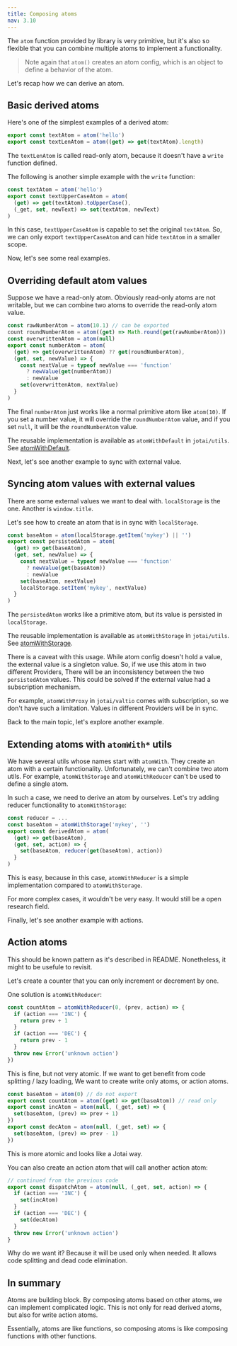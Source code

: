```yaml
---
title: Composing atoms
nav: 3.10
---
```


The `atom` function provided by library is very primitive,
but it's also so flexible that you can combine multiple atoms
to implement a functionality.

> Note again that `atom()` creates an atom config, which is an object
to define a behavior of the atom.

Let's recap how we can derive an atom.

## Basic derived atoms

Here's one of the simplest examples of a derived atom:

```js
export const textAtom = atom('hello')
export const textLenAtom = atom((get) => get(textAtom).length)
```

The `textLenAtom` is called read-only atom, because
it doesn't have a `write` function defined.

The following is another simple example with the `write` function:

```js
const textAtom = atom('hello')
export const textUpperCaseAtom = atom(
  (get) => get(textAtom).toUpperCase(),
  (_get, set, newText) => set(textAtom, newText)
)
```

In this case, `textUpperCaseAtom` is capable to set the original `textAtom`.
So, we can only export `textUpperCaseAtom` and can hide
`textAtom` in a smaller scope.

Now, let's see some real examples.

## Overriding default atom values

Suppose we have a read-only atom.
Obviously read-only atoms are not writable, but we can combine two atoms
to override the read-only atom value.

```js
const rawNumberAtom = atom(10.1) // can be exported
count roundNumberAtom = atom((get) => Math.round(get(rawNumberAtom)))
const overwrittenAtom = atom(null)
export const numberAtom = atom(
  (get) => get(overwrittenAtom) ?? get(roundNumberAtom),
  (get, set, newValue) => {
    const nextValue = typeof newValue === 'function'
      ? newValue(get(numberAtom))
      : newValue
    set(overwrittenAtom, nextValue)
  }
)
```

The final `numberAtom` just works like a normal primitive atom like `atom(10)`.
If you set a number value, it will override the `roundNumberAtom` value,
and if you set `null`, it will be the `roundNumberAtom` value.

The reusable implementation is available as `atomWithDefault`
in `jotai/utils`. See [atomWithDefault](../utils/atom-with-default.mdx).

Next, let's see another example to sync with external value.

## Syncing atom values with external values

There are some external values we want to deal with.
`localStorage` is the one. Another is `window.title`.

Let's see how to create an atom that is in sync with `localStorage`.

```js
const baseAtom = atom(localStorage.getItem('mykey') || '')
export const persistedAtom = atom(
  (get) => get(baseAtom),
  (get, set, newValue) => {
    const nextValue = typeof newValue === 'function'
      ? newValue(get(baseAtom))
      : newValue
    set(baseAtom, nextValue)
    localStorage.setItem('mykey', nextValue)
  }
)
```

The `persistedAtom` works like a primitive atom, but its value
is persisted in `localStorage`.

The reusable implementation is available as `atomWithStorage`
in `jotai/utils`. See [atomWithStorage](../utils/atom-with-storage.mdx).

There is a caveat with this usage. While atom config doesn't hold a value,
the external value is a singleton value.
So, if we use this atom in two different Providers,
There will be an inconsistency between the two `persistedAtom` values.
This could be solved if the external value had a subscription mechanism.

For example, `atomWithProxy` in `jotai/valtio` comes with subscription,
so we don't have such a limitation. Values in different Providers
will be in sync.

Back to the main topic, let's explore another example.

## Extending atoms with `atomWith*` utils

We have several utils whose names start with `atomWith`.
They create an atom with a certain functionality.
Unfortunately, we can't combine two atom utils.
For example, `atomWithStorage` and `atomWithReducer`
can't be used to define a single atom.

In such a case, we need to derive an atom by ourselves.
Let's try adding reducer functionality to `atomWithStorage`:

```js
const reducer = ...
const baseAtom = atomWithStorage('mykey', '')
export const derivedAtom = atom(
  (get) => get(baseAtom),
  (get, set, action) => {
    set(baseAtom, reducer(get(baseAtom), action))
  }
)
```

This is easy, because in this case, `atomWithReducer`
is a simple implementation compared to `atomWithStorage`.

For more complex cases, it wouldn't be very easy.
It would still be a open research field.

Finally, let's see another example with actions.

## Action atoms

This should be known pattern as it's described in README.
Nonetheless, it might to be usefule to revisit.

Let's create a counter that you can only increment or decrement by one.

One solution is `atomWithReducer`:

```js
const countAtom = atomWithReducer(0, (prev, action) => {
  if (action === 'INC') {
    return prev + 1
  }
  if (action === 'DEC') {
    return prev - 1
  }
  throw new Error('unknown action')
})
```

This is fine, but not very atomic.
If we want to get benefit from code splitting / lazy loading,
We want to create write only atoms, or action atoms.

```js
const baseAtom = atom(0) // do not export
export const countAtom = atom((get) => get(baseAtom)) // read only
export const incAtom = atom(null, (_get, set) => {
  set(baseAtom, (prev) => prev + 1)
})
export const decAtom = atom(null, (_get, set) => {
  set(baseAtom, (prev) => prev - 1)
})
```

This is more atomic and looks like a Jotai way.

You can also create an action atom that will call another action atom:

```js
// continued from the previous code
export const dispatchAtom = atom(null, (_get, set, action) => {
  if (action === 'INC') {
    set(incAtom)
  }
  if (action === 'DEC') {
    set(decAtom)
  }
  throw new Error('unknown action')
}
```

Why do we want it? Because it will be used only when needed.
It allows code splitting and dead code elimination.

## In summary

Atoms are building block.
By composing atoms based on other atoms,
we can implement complicated logic.
This is not only for read derived atoms, but also for write action atoms.

Essentially, atoms are like functions, so composing atoms is
like composing functions with other functions.
